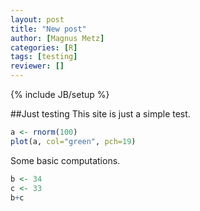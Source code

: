 ```yaml
---
layout: post
title: "New post"
author: [Magnus Metz]
categories: [R]
tags: [testing]
reviewer: []
---
```

{% include JB/setup %}

##Just testing
This site is just a simple test.
```r
a <- rnorm(100)
plot(a, col="green", pch=19)
```

Some basic computations.
```r
b <- 34
c <- 33
b+c
```